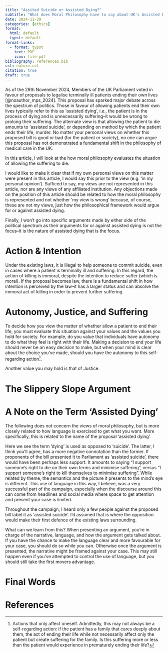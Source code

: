 ```yaml
---
title: "Assited Suicide or Assisted Dying?"
subtitle: "What does Moral Philosophy have to say about UK's Assisted Dying bill?"
date: 2024-11-29
categories: [ethics]
format: 
  html: default
  typst: default
format-links: 
  - format: typst
    text: PDF
    icon: file-pdf
bibliography: references.bib
csl: nature.csl
citation: true
draft: true
---
```


As of the 29th November 2024, Members of the UK Parliament voted in favour of proposals to legalise terminally ill patients ending their own lives [@noauthor_mps_2024]. This proposal has sparked major debate across the spectrum of politics. Those in favour of allowing patients end their own lives typically refer to this as 'assisted dying', i.e., the patient is in the process of dying and is unnecessarily suffering–it would be wrong to prolong their suffering. The alternate view is that allowing the patient to die amounts to 'assisted suicide', or depending on method by which the patient ends their life, murder. No matter your personal views on whether this proposed bill is good or bad (for the patient or society), no one can argue this proposal has not demonstrated a fundamental shift in the philosophy of medical care in the UK.

In this article, I will look at the how moral philosophy evaluates the situation of allowing the suffering to die.

I would like to make it clear that if my own personal views on this matter were present in this article, I would say this prior to the view (e.g. 'in my personal opinion'). Sufficed to say, my views are not represented in this article, nor are any views of any affiliated institution. Any objections made on the position of this article should be related to how the moral philosophy is represented and not whether 'my view is wrong' because, of course, these are not my views, just how the philosophical framework would argue for or against assisted dying.

Finally, I won't go into specific arguments made by either side of the political spectrum as their arguments for or against assisted dying is not the focus–it is the nature of assisted dying that is the focus.

# Action & Intention

Under the existing laws, it is illegal to help someone to commit suicide, even in cases where a patient is terminally ill and suffering. In this regard, the action of killing is immoral, despite the intention to reduce suffer (which is moral). If the proposal becomes law, there is a fundamental shift in how intention is perceived by the law–it has a larger status and can absolve the immoral act of killing in order to prevent further suffering.

# Autonomy, Justice, and Suffering

To decide how you view the matter of whether allow a patient to end their life, you must evaluate this situation against your values and the values you hold for society. For example, do you value that individuals have autonomy to do what they feel is right with their life. Making a decision to end your life should never be an easy decision to make, but when your mind is clear about the choice you've made, should you have the autonomy to this self-regarding action[^1].

[^1]: Actions that only affect oneself. Admittedly, this may not always be a self-regarding action: if the patient has a family that cares deeply about them, the act of ending their life while not necessarily affect only the patient but create suffering for the family. Is this suffering more or less than the patient would experience in prematurely ending their life?

Another value you may hold is that of Justice.

# The Slippery Slope Argument

# A Note on the Term 'Assisted Dying'

The following does not concern the views of moral philosophy, but is more closely related to how language is exercised to get what you want. More specifically, this is related to the name of the proposal 'assisted dying'.

Here we see the term 'dying' is used as opposed to 'suicide'. The latter, I think you'll agree, has a more negative connotation than the former. If proponents of the bill presented it to Parliament as 'assisted suicide', there would have been perhaps less support. It amounts to saying "I support someone's right to die on their own terms and minimise suffering", versus "I support someone's right to kill themselves to minimise suffering". While related by theme, the semantics and the picture it presents to the mind's eye is different. This use of language in this way, I believe, was a very successful part of the campaign, especially when the discourse around this can come from headlines and social media where space to get attention and present your case is limited.

Throughout the campaign, I heard only a few people against the proposed bill label it as 'assisted suicide'. I'd assumed that is where the opposition would make their first defence of the existing laws surrounding.

What can we learn from this? When presenting an argument, you're in charge of the narrative, language, and how the argument gets talked about. If you have the chance to make the language clear and more favourable for your case, you should do so while you can. Otherwise once the argument is presented, the narrative might be framed against your case. This may still happen even if you've attempted to control the use of language, but you should still take the first movers advantage.

# Final Words

# References

::: {#refs}
:::

